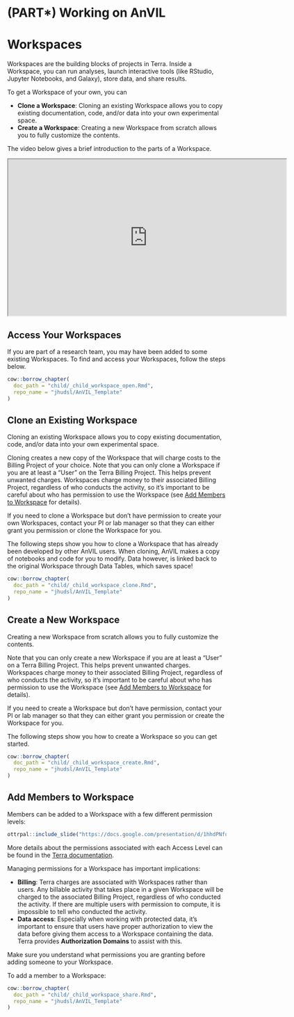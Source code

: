 # (PART\*) Working on AnVIL {-}

# Workspaces

Workspaces are the building blocks of projects in Terra. Inside a Workspace, you can run analyses, launch interactive tools (like RStudio, Jupyter Notebooks, and Galaxy), store data, and share results. 

To get a Workspace of your own, you can

- **Clone a Workspace**: Cloning an existing Workspace allows you to copy existing documentation, code, and/or data into your own experimental space.
- **Create a Workspace**: Creating a new Workspace from scratch allows you to fully customize the contents.

The video below gives a brief introduction to the parts of a Workspace.

<iframe src="https://drive.google.com/file/d/18WUmQfDnulHdaMlrH0Eh6kwIP3zTkaqp/preview" width="640" height="360" allow="autoplay"></iframe>

## Access Your Workspaces

If you are part of a research team, you may have been added to some existing Workspaces.  To find and access your Workspaces, follow the steps below.


```r
cow::borrow_chapter(
  doc_path = "child/_child_workspace_open.Rmd",
  repo_name = "jhudsl/AnVIL_Template"
)
```

## Clone an Existing Workspace {#clone-workspace}

Cloning an existing Workspace allows you to copy existing documentation, code, and/or data into your own experimental space.

Cloning creates a new copy of the Workspace that will charge costs to the Billing Project of your choice. Note that you can only clone a Workspace if you are at least a "User" on the Terra Billing Project.  This helps prevent unwanted charges.  Workspaces charge money to their associated Billing Project, regardless of who conducts the activity, so it's important to be careful about who has permission to use the Workspace (see [Add Members to Workspace] for details).

If you need to clone a Workspace but don't have permission to create your own Workspaces, contact your PI or lab manager so that they can either grant you permission or clone the Workspace for you.

The following steps show you how to clone a Workspace that has already been developed by other AnVIL users. When cloning, AnVIL makes a copy of notebooks and code for you to modify. Data however, is linked back to the original Workspace through Data Tables, which saves space!

```r
cow::borrow_chapter(
  doc_path = "child/_child_workspace_clone.Rmd",
  repo_name = "jhudsl/AnVIL_Template"
)
```

## Create a New Workspace

Creating a new Workspace from scratch allows you to fully customize the contents.

Note that you can only create a new Workspace if you are at least a "User" on a Terra Billing Project.  This helps prevent unwanted charges.  Workspaces charge money to their associated Billing Project, regardless of who conducts the activity, so it's important to be careful about who has permission to use the Workspace (see [Add Members to Workspace] for details).

If you need to create a Workspace but don't have permission, contact your PI or lab manager so that they can either grant you permission or create the Workspace for you.

The following steps show you how to create a Workspace so you can get started.

```r
cow::borrow_chapter(
  doc_path = "child/_child_workspace_create.Rmd",
  repo_name = "jhudsl/AnVIL_Template"
)
```

## Add Members to Workspace

Members can be added to a Workspace with a few different permission levels:

```r
ottrpal::include_slide("https://docs.google.com/presentation/d/1hhdPNfuAhbwkl5LlNVlJiCIx_rbzVp3jSJJeksqiR5I/edit#slide=id.g117dd5f15db_0_584")
```

More details about the permissions associated with each Access Level can be found in the [Terra documentation](https://support.terra.bio/hc/en-us/articles/360025851892-Reader-writer-or-owner-Workspace-access-controls-explained).

Managing permissions for a Workspace has important implications:

- **Billing**: Terra charges are associated with Workspaces rather than users.  Any billable activity that takes place in a given Workspace will be charged to the associated Billing Project, regardless of who conducted the activity.  If there are multiple users with permission to compute, it is impossible to tell who conducted the activity.
- **Data access**: Especially when working with protected data, it’s important to ensure that users have proper authorization to view the data before giving them access to a Workspace containing the data.  Terra provides **Authorization Domains** to assist with this.

Make sure you understand what permissions you are granting before adding someone to your Workspace.

To add a member to a Workspace:

```r
cow::borrow_chapter(
  doc_path = "child/_child_workspace_share.Rmd",
  repo_name = "jhudsl/AnVIL_Template"
)
```
